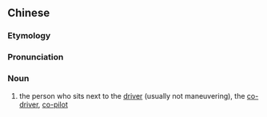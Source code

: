 {{also|副驾驶}}
==Chinese==
{{zh-forms|s=副驾驶|type=12}}

===Etymology===
{{zh-compound|副|駕駛|vice-|to drive; driver}}

===Pronunciation===
{{zh-pron
|m=fùjiàshǐ
|c=fu3 gaa3 sai2
|cat=n
}}

===Noun===
{{zh-noun}}

# the person who sits next to the [[driver]] (usually not maneuvering), the [[co-driver]], [[co-pilot]]